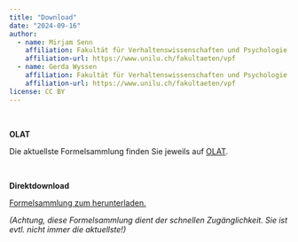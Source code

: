 ```yaml
---
title: "Download"
date: "2024-09-16"
author:
  - name: Mirjam Senn
    affiliation: Fakultät für Verhaltenswissenschaften und Psychologie, Universität Luzern
    affiliation-url: https://www.unilu.ch/fakultaeten/vpf
  - name: Gerda Wyssen
    affiliation: Fakultät für Verhaltenswissenschaften und Psychologie, Universität Luzern
    affiliation-url: https://www.unilu.ch/fakultaeten/vpf
license: CC BY
---
```


<br>

**OLAT**

Die aktuellste Formelsammlung finden Sie jeweils auf [OLAT](https://lms.uzh.ch/auth/RepositoryEntry/17570824281/CourseNode/110427371967913). 

<br>

**Direktdownload**

[Formelsammlung zum herunterladen.](../../ressources/Formelsammlung_Statistik1_HS24_Seite2.pdf)

 *(Achtung, diese Formelsammlung dient der schnellen Zugänglichkeit. Sie ist evtl. nicht immer die aktuellste!)*